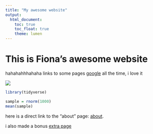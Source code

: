 ```yaml
---
title: "My awesome website"
output: 
  html_document:
    toc: true
    toc_float: true
    theme: lumen
---
```


# This is Fiona's awesome website

hahahahhhahaha links to some pages
[google](https://www.google.com/) all the time, i love it


![](images/haon.jpg) 

```r
library(tidyverse)

sample = rnorm(1000)
mean(sample)
```

here is a direct link to the "about" page:
[about](about.html).

i also made a bonus [extra page](extra_page.html)


